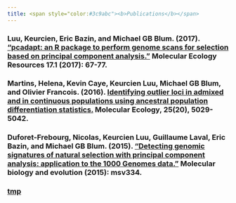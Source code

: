 ```yaml
---
title: <span style="color:#3c9abc"><b>Publications</b></span>
---
```


### Luu, Keurcien, Eric Bazin, and Michael GB Blum. (2017). ["pcadapt: an R package to perform genome scans for selection based on principal component analysis."](http://onlinelibrary.wiley.com/doi/10.1111/1755-0998.12592/full) Molecular Ecology Resources 17.1 (2017): 67-77.

### Martins, Helena, Kevin Caye, Keurcien Luu, Michael GB Blum, and Olivier Francois. (2016). [Identifying outlier loci in admixed and in continuous populations using ancestral population differentiation statistics.](http://onlinelibrary.wiley.com/doi/10.1111/mec.13822/full) Molecular Ecology, 25(20), 5029-5042.

### Duforet-Frebourg, Nicolas, Keurcien Luu, Guillaume Laval, Eric Bazin, and Michael GB Blum. (2015). ["Detecting genomic signatures of natural selection with principal component analysis: application to the 1000 Genomes data."](https://academic.oup.com/mbe/article/33/4/1082/2579427/Detecting-Genomic-Signatures-of-Natural-Selection) Molecular biology and evolution (2015): msv334.

### [tmp](pw.html)



